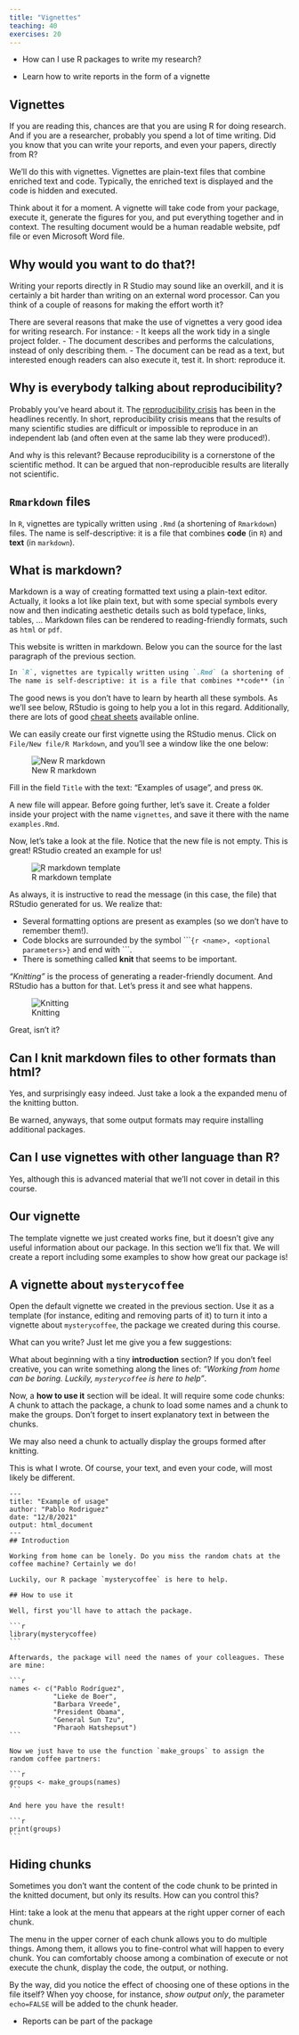 ```yaml
---
title: "Vignettes"
teaching: 40
exercises: 20
---
```


::: questions
- How can I use R packages to write my research?
:::

::: objectives
- Learn how to write reports in the form of a vignette
:::



## Vignettes

If you are reading this, chances are that you are using R for doing research.
And if you are a researcher, probably you spend a lot of time writing.
Did you know that you can write your reports, and even your papers, directly from R?

We'll do this with vignettes.
Vignettes are plain-text files that combine enriched text and code.
Typically, the enriched text is displayed and the code is hidden and executed.

Think about it for a moment.
A vignette will take code from your package, execute it, generate the figures for you, and put everything together and in context.
The resulting document would be a human readable website, pdf file or even Microsoft Word file.

::: challenge
## Why would you want to do that?!
Writing your reports directly in R Studio may sound like an overkill, and it is certainly a bit harder than writing on an external word processor.
Can you think of a couple of reasons for making the effort worth it?

:::: solution
There are several reasons that make the use of vignettes a very good idea for writing research.
For instance:
- It keeps all the work tidy in a single project folder.
- The document describes and performs the calculations, instead of only describing them.
- The document can be read as a text, but interested enough readers can also execute it, test it. In short: reproduce it.
::::
:::

::: callout
## Why is everybody talking about reproducibility?
Probably you've heard about it.
The [reproducibility crisis](https://en.wikipedia.org/wiki/Replication_crisis) has been in the headlines recently.
In short, reproducibility crisis means that the results of many scientific studies are difficult or impossible to reproduce in an independent lab (and often even at the same lab they were produced!).

And why is this relevant?
Because reproducibility is a cornerstone of the scientific method.
It can be argued that non-reproducible results are literally not scientific.
:::

## `Rmarkdown` files

In `R`, vignettes are typically written using `.Rmd` (a shortening of `Rmarkdown`) files.
The name is self-descriptive: it is a file that combines **code** (in `R`) and **text** (in `markdown`).

::: callout
## What is markdown?
Markdown is a way of creating formatted text using a plain-text editor.
Actually, it looks a lot like plain text, but with some special symbols every now and then indicating aesthetic details such as bold typeface, links, tables, ...
Markdown files can be rendered to reading-friendly formats, such as `html` or `pdf`.

This website is written in markdown.
Below you can the source for the last paragraph of the previous section.

```markdown
In `R`, vignettes are typically written using `.Rmd` (a shortening of `Rmarkdown`) files.
The name is self-descriptive: it is a file that combines **code** (in `R`) and **text** (in `markdown`).
```

The good news is you don't have to learn by hearth all these symbols.
As we'll see below, RStudio is going to help you a lot in this regard.
Additionally, there are lots of good [cheat sheets](https://www.markdownguide.org/cheat-sheet/) available online.
:::

We can easily create our first vignette using the RStudio menus.
Click on `File/New file/R Markdown`, and you'll see a window like the one below:

![New R markdown](fig/new_rmd.png)

Fill in the field `Title` with the text: "Examples of usage", and press `OK`.

A new file will appear.
Before going further, let's save it.
Create a folder inside your project with the name `vignettes`, and save it there with the name `examples.Rmd`.

Now, let's take a look at the file.
Notice that the new file is not empty.
This is great!
RStudio created an example for us!

![R markdown template](fig/template_rmd.png)

As always, it is instructive to read the message (in this case, the file) that RStudio generated for us.
We realize that:

- Several formatting options are present as examples (so we don't have to remember them!).
- Code blocks are surrounded by the symbol \`\`\``{r <name>, <optional parameters>}` and end with \`\`\`.
- There is something called **knit** that seems to be important.

_"Knitting"_ is the process of generating a reader-friendly document.
And RStudio has a button for that.
Let's press it and see what happens.

![Knitting](fig/knit.gif)

Great, isn't it?

::: callout
## Can I knit markdown files to other formats than html?
Yes, and surprisingly easy indeed.
Just take a look a the expanded menu of the knitting button.

Be warned, anyways, that some output formats may require installing additional packages.
:::

::: callout
## Can I use vignettes with other language than R?
Yes, although this is advanced material that we'll not cover in detail in this course.
:::

## Our vignette

The template vignette we just created works fine, but it doesn't give any useful information about our package.
In this section we'll fix that.
We will create a report including some examples to show how great our package is!

::: challenge
## A vignette about `mysterycoffee`
Open the default vignette we created in the previous section.
Use it as a template (for instance, editing and removing parts of it) to turn it into a vignette about `mysterycoffee`, the package we created during this course.

What can you write?
Just let me give you a few suggestions:

What about beginning with a tiny **introduction** section?
If you don't feel creative, you can write something along the lines of: _"Working from home can be boring. Luckily, `mysterycoffee` is here to help"_.

Now, a **how to use it** section will be ideal.
It will require some code chunks:
A chunk to attach the package, a chunk to load some names and a chunk to make the groups.
Don't forget to insert explanatory text in between the chunks.

We may also need a chunk to actually display the groups formed after knitting.

:::: solution
This is what I wrote.
Of course, your text, and even your code, will most likely be different.

````verbatim
---
title: "Example of usage"
author: "Pablo Rodriguez"
date: "12/8/2021"
output: html_document
---
## Introduction

Working from home can be lonely. Do you miss the random chats at the coffee machine? Certainly we do!

Luckily, our R package `mysterycoffee` is here to help.

## How to use it

Well, first you'll have to attach the package.

```r
library(mysterycoffee)
```

Afterwards, the package will need the names of your colleagues. These are mine:

```r
names <- c("Pablo Rodríguez", 
           "Lieke de Boer", 
           "Barbara Vreede", 
           "President Obama", 
           "General Sun Tzu", 
           "Pharaoh Hatshepsut")
```

Now we just have to use the function `make_groups` to assign the random coffee partners:

```r
groups <- make_groups(names)
```

And here you have the result!

```r
print(groups)
```
````
::::
:::

::: challenge
## Hiding chunks
Sometimes you don't want the content of the code chunk to be printed in the knitted document, but only its results.
How can you control this?

Hint: take a look at the menu that appears at the right upper corner of each chunk.

:::: solution
The menu in the upper corner of each chunk allows you to do multiple things.
Among them, it allows you to fine-control what will happen to every chunk.
You can comfortably choose among a combination of execute or not execute the chunk, display the code, the output, or nothing.

By the way, did you notice the effect of choosing one of these options in the file itself?
When yoy choose, for instance, _show output only_, the parameter `echo=FALSE` will be added to the chunk header.
::::
:::

::: keypoints
- Reports can be part of the package
:::
